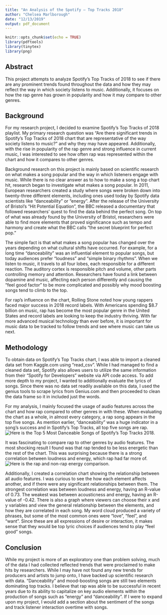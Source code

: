 ```yaml
---
title: "An Analysis of the Spotify – Top Tracks 2018"
author: "Chelsea Marlborough"
date: "12/13/2019"
output: pdf_document
---
```


```r
knitr::opts_chunk$set(echo = TRUE)
library(pdftools)
library(tinytex)
library(png)

```


## Abstract ##

This project attempts to analyze Spotify’s Top Tracks of 2018 to see if there are any prominent trends found throughout the data and how they may reflect the way in which society listens to music. Additionally, it focuses on how the rap genre has grown in popularity and how it may compare to other genres.

\newpage

## Background ##

For my research project, I decided to examine Spotify’s Top Tracks of 2018 playlist. My primary research question was “Are there significant trends in Spotify’s Top Tracks of 2018 chart that are representative of the way society listens to music?” and why they may have appeared. Additionally, with the rise in popularity of the rap genre and strong influence in current music, I was interested to see how often rap was represented within the chart and how it compares to other genres. 

Background research on this project is mainly based on scientific research on what makes a song popular and the way in which listeners engage with music. While there is no clear answer as to how to make a song a top chart hit, research began to investigate what makes a song popular. In 2011, European researchers created a study where songs were broken down into twenty-three different elements, including ones used today by Spotify data scientists like “danceability” or “energy”.  After the release of the University of Bristol’s “Hit Potential Equation”, the BBC released a documentary that followed researchers’ quest to find the data behind the perfect song. On top of what was already found by the University of Bristol, researchers were able to find more elements that proved significance such as tempo and harmony and create what the BBC calls “the secret blueprint for perfect pop.”  

The simple fact is that what makes a song popular has changed over the years depending on what cultural shifts have occurred. For example, for a long time “danceability” was an influential element to popular songs, but today audiences prefer “loudness” and “simple binary rhythms”.  When we listen to music, it travels to all four lobes, each responsible for a different reaction. The auditory cortex is responsible pitch and volume, other parts controlling memory and attention.  Researchers have found a link between dopamine and music, affecting each person differently and causing the “feel good factor” to be more complicated and possibly why mood boosting songs tend to climb to the top. 

For rap’s influence on the chart, Rolling Stone noted how young rappers faced major success in 2018 record labels.  With Americans spending $8.7 billion on music, rap has become the most popular genre in the United States and record labels are looking to keep the industry thriving.  With far more advanced musical technology than ever before, it is important for music data to be tracked to follow trends and see where music can take us next.

## Methodology ##

To obtain data on Spotify’s Top Tracks chart, I was able to import a cleaned data set from Kaggle.com using “read_csv”. While I had managed to find a cleaned data set, Spotify also allows users to utilize the same information from their “Spotify for Developers” website via API code access. To add more depth to my project, I wanted to additionally evaluate the lyrics of songs. Since there was no data set readily available on this data, I used the genius tools to scrape lyrics from Genius.com and then proceeded to clean the data frame so it in included just the words. 

For my analysis, I mainly focused the usage of audio features across the chart and how rap compared to other genres in with these. When evaluating the chart as a whole, in almost every category, a rap song appears in the top five songs. As mention earlier, “danceability” was a huge indicator in a song’s success and in Spotify’s Top Tracks, all top five songs are rap.
![Here is the Top 5 Most Danceable Songs of Spotify's Top Tracks 2018.](/Users/chelseamarlborough/Desktop/top5dance.png)


It was fascinating to compare rap to other genres by audio features. The most shocking result I found was that rap tended to be less energetic than the rest of the chart. This was surprising because there is a strong correlation between loudness and energy, which rap had far more of. 
![Here is the rap and non-rap energy comparison.](/Users/chelseamarlborough/Desktop/energy.png)



Additionally, I created a correlation chart showing the relationship between all audio features. I was curious to see the how each element affects another, and if there were any significant relationships between them. The strongest correlation was between loudness and energy, having an R-value of 0.73. The weakest was between acousticness and energy, having an R-value of -0.42. There is also a graph where viewers can choose their x and y variables and view the general relationship between the elements, and how they are correlated in each song. My word cloud produced a variety of phrases, but some of the most common ones were “love”, “feel”, and “want”. Since these are all expressions of desire or interaction, it makes sense that they would be top lyric choices if audiences tend to play “feel good” songs. 

## Conclusion  ##

While my project is more of an exploratory one than problem solving, much of the data I had collected reflected trends that were proclaimed to make hits by researchers. While I may have not found any new trends for producers and artists to jump onto, I have backed up scientific research with data. “Danceability” and mood-boosting songs are still two elements dominating top tracks. I believe that rap was able to be successful in recent years due to its ability to capitalize on key audio elements within the production of songs such as “energy” and “danceability”. If I were to expand upon my project, I would add a section about the sentiment of the songs and track listener interaction overtime with songs.  

